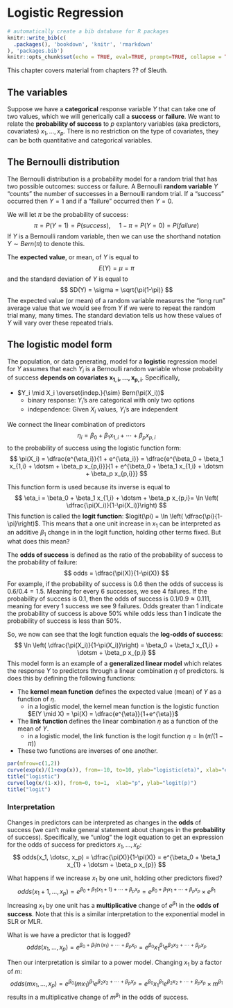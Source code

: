 # Logistic Regression {#logistic}

```r
# automatically create a bib database for R packages
knitr::write_bib(c(
  .packages(), 'bookdown', 'knitr', 'rmarkdown'
), 'packages.bib')
knitr::opts_chunk$set(echo = TRUE, eval=TRUE, prompt=TRUE, collapse = TRUE, message = FALSE, warning = FALSE)
```


This chapter covers material from chapters ?? of Sleuth. 

## The variables
Suppose we have a **categorical** response variable $Y$ that can take one of two values, which we will generically call a **success** or **failure**. We want to relate the **probability of success** to $p$ explantory variables (aka predictors, covariates) $x_1, \dotsc, x_p$. There is no restriction on the type of covariates, they can be both quantitative and categorical variables.

## The Bernoulli distribution {#logistic-bernoulli}

The Bernoulli distribution is a probability model for a random trial that has two possible outcomes: success or failure. A Bernoulli **random variable** $Y$ "counts" the number of successes in a Bernoulli random trial. If a "success" occurred then $Y=1$ and if a "failure" occurred then $Y=0$. 

We will let $\pi$ be the probability of success:
$$
\pi = P(Y=1) = P(success), \ \ \ \ \ 1-\pi = P(Y=0) = P(failure) 
$$
If $Y$ is a Bernoulli random variable, then we can use the shorthand notation $Y \sim Bern(\pi)$ to denote this. 

The **expected value**, or mean, of $Y$ is equal to 
$$
E(Y) = \mu = \pi
$$
and the standard deviation of $Y$ is equal to 
$$
SD(Y) = \sigma = \sqrt{\pi(1-\pi)}
$$
The expected value (or mean) of a random variable measures the "long run" average value that we would see from $Y$ if we were to repeat the random trial many, many times. The standard deviation tells us how these values of $Y$ will vary over these repeated trials. 



## The logistic model form {#logistic-model}

The population, or data generating, model for a **logistic** regression model for $Y$ assumes that each $Y_i$ is a Bernoulli random variable whose probability of success **depends on covariates** $\pmb{x_{1,i}, \dotsc, x_{p,i}}$. Specifically,

- $Y_i \mid X_i \overset{indep.}{\sim} Bern(\pi(X_i))$
    - binary response: $Y_i$'s are categorical with only two options
    - independence: Given $X_i$ values, $Y_i$'s are independent

We connect the linear combination of predictors 
$$
\eta_i = \beta_0 + \beta_1 x_{1,i} + \dotsm +  \beta_p x_{p,i}
$$
to the probability of success using the logistic function form:
$$
\pi(X_i) = \dfrac{e^{\eta_i}}{1 + e^{\eta_i}} = \dfrac{e^{\beta_0 + \beta_1 x_{1,i} + \dotsm +  \beta_p x_{p,i}}}{1 + e^{\beta_0 + \beta_1 x_{1,i} + \dotsm +  \beta_p x_{p,i}}}
$$

This function form is used because its inverse is equal to 
$$
\eta_i =  \beta_0 + \beta_1 x_{1,i} + \dotsm +  \beta_p x_{p,i}=  \ln \left(  \dfrac{\pi(X_i)}{1-\pi(X_i)}\right)
$$
This function is called the **logit function**: $logit(\pi) = \ln \left(  \dfrac{\pi}{1-\pi}\right)$. This  means that a one unit increase in $x_1$ can be interpreted as an additive  $\beta_1$ change in in the logit function, holding other terms fixed.  But what does this mean?

The **odds of success** is defined as the ratio of the probability of success to the probability of failure:
$$
odds = \dfrac{\pi(X)}{1-\pi(X)}
$$
For example, if the probability of success is 0.6 then the odds of success is $0.6/0.4 = 1.5$. Meaning for every 6 successes, we see 4 failures. If the probability of success is 0.1, then the odds of success is $0.1/0.9 \approx 0.111$, meaning for every 1 success we see 9 failures. Odds greater than 1 indicate the probability of success is above 50% while odds less than 1 indicate the probability of success is less than 50%.

So, we now can see that the logit function equals the **log-odds of success**:
$$
\ln \left(  \dfrac{\pi(X_i)}{1-\pi(X_i)}\right) = \beta_0 + \beta_1 x_{1,i} + \dotsm +  \beta_p x_{p,i}
$$
This model form is an example of a **generalized linear model** which relates the response $Y$ to predictors through a linear combination $\eta$ of predictors. Is does this by defining the following functions:

- The **kernel mean function** defines the expected value (mean) of $Y$ as a function of $\eta$.
    - in a logistic model, the kernel mean function is the logistic function $E(Y \mid X) = \pi(X) = \dfrac{e^{\eta}}{1+e^{\eta}}$
- The **link function** defines the linear combination $\eta$ as a function of the mean of $Y$.
    - in a logistic model, the link function is the logit function $\eta = \ln(\pi/(1-\pi))$
- These two functions are inverses of one another. 


```r
par(mfrow=c(1,2))
curve(exp(x)/(1+exp(x)), from=-10, to=10, ylab="logistic(eta)", xlab="eta")
title("logistic")
curve(log(x/(1-x)), from=0, to=1,  xlab="p", ylab="logit(p)")
title("logit")
```

### Interpretation
Changes in predictors can be interpreted as changes in the **odds** of success (we can't make general statement about changes in the **probability** of success). Specifically, we  "unlog" the logit equation to get an expression for the odds of success for predictors $x_1, \dotsc, x_p$:
$$
odds(x_1, \dotsc, x_p) = \dfrac{\pi(X)}{1-\pi(X)} = e^{\beta_0 + \beta_1 x_{1} + \dotsm +  \beta_p x_{p}}
$$

What happens if we increase $x_1$ by one unit, holding other predictors fixed? 
$$
odds(x_1+1, \dotsc, x_p)  = e^{\beta_0 + \beta_1 (x_{1}+1) + \dotsm +  \beta_p x_{p}} = e^{\beta_0 + \beta_1 x_{1} + \dotsm +  \beta_p x_{p}} \times e^{\beta_1}
$$
Increasing $x_1$ by one unit has a **multiplicative** change of  $e^{\beta_1}$ in the **odds of success**. Note that this is a similar interpretation to the exponential model in SLR or MLR. 

What is we have a predictor that is logged? 
$$
odds(x_1, \dotsc, x_p) = e^{\beta_0 + \beta_1 \ln(x_{1}) + \dotsm +  \beta_p x_{p}} =   e^{\beta_0}x_1^{\beta_1} e^{\beta_2 x_2 + \dotsm +  \beta_p x_{p}}
$$

Then our interpretation is similar to a power model. Changing $x_1$ by a factor of $m$:
$$
odds(mx_1, \dotsc, x_p) =    e^{\beta_0}(mx_1)^{\beta_1} e^{\beta_2 x_2 + \dotsm +  \beta_p x_{p}} =    e^{\beta_0}x_1^{\beta_1} e^{\beta_2 x_2 + \dotsm +  \beta_p x_{p}} \times m^{\beta_1}
$$
results in a multiplicative change of $m^{\beta_1}$ in the odds of success.